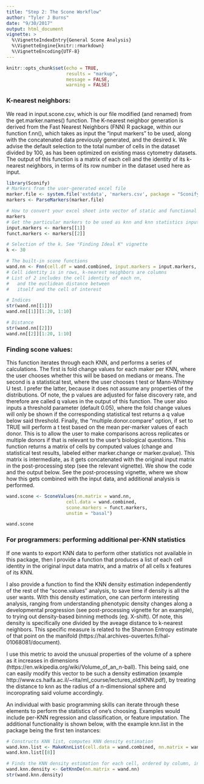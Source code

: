 ```yaml
---
title: "Step 2: The Scone Workflow"
author: "Tyler J Burns"
date: "9/30/2017"
output: html_document
vignette: >
  %\VignetteIndexEntry{General Scone Analysis}
  %\VignetteEngine{knitr::rmarkdown}
  %\VignetteEncoding{UTF-8}
---
```


```r
knitr::opts_chunk$set(echo = TRUE, 
                      results = "markup", 
                      message = FALSE, 
                      warning = FALSE)
```

### K-nearest neighbors:
We read in input.scone.csv, which is our file modified (and renamed) from the get.marker.names() function. The K-nearest neighbor generation is derived from the Fast Nearest Neighbors (FNN) R package, within our function f.nn(), which takes as input the “input markers” to be used, along with the concatenated data previously generated, and the desired k. We advise the default selection to the total number of cells in the dataset divided by 100, as has been optimized on existing mass cytometry datasets. The output of this function is a matrix of each cell and the identity of its k-nearest neighbors, in terms of its row number in the dataset used here as input. 

```r
library(Sconify)
# Markers from the user-generated excel file
marker.file <- system.file('extdata', 'markers.csv', package = "Sconify")
markers <- ParseMarkers(marker.file)

# How to convert your excel sheet into vector of static and functional markers
markers
# Get the particular markers to be used as knn and knn statistics input
input.markers <- markers[[1]]
funct.markers <- markers[[2]]

# Selection of the k. See "Finding Ideal K" vignette
k <- 30

# The built-in scone functions
wand.nn <- Fnn(cell.df = wand.combined, input.markers = input.markers, k = k)
# Cell identity is in rows, k-nearest neighbors are columns
# List of 2 includes the cell identity of each nn, 
#   and the euclidean distance between
#   itself and the cell of interest

# Indices
str(wand.nn[[1]])
wand.nn[[1]][1:20, 1:10]

# Distance
str(wand.nn[[2]])
wand.nn[[2]][1:20, 1:10]
```

### Finding scone values:

This function iterates through each KNN, and performs a series of calculations. The first is fold change values for each maker per KNN, where the user chooses whether this will be based on medians or means. The second is a statistical test, where the user chooses t test or Mann-Whitney U test. I prefer the latter, because it does not assume any properties of the distributions. Of note, the p values are adjusted for false discovery rate, and therefore are called q values in the output of this function. The user also inputs a threshold parameter (default 0.05), where the fold change values will only be shown if the corresponding statistical test returns a q value below said threshold. Finally, the "multiple.donor.compare" option, if set to TRUE will perform a t test based on the mean per-marker values of each donor. This is to allow the user to make comparisons across replicates or multiple donors if that is relevant to the user's biological questions. This function returns a matrix of cells by computed values (change and statistical test results, labeled either marker.change or marker.qvalue). This matrix is intermediate, as it gets concatenated with the original input matrix in the post-processing step (see the relevant vignette). We show the code and the output below. See the post-processing vignette, where we show how this gets combined with the input data, and additional analysis is performed. 


```r
wand.scone <- SconeValues(nn.matrix = wand.nn, 
                      cell.data = wand.combined, 
                      scone.markers = funct.markers, 
                      unstim = "basal")

wand.scone
```

### For programmers: performing additional per-KNN statistics
If one wants to export KNN data to perform other statistics not available in this package, then I provide a 
function that produces a list of each cell identity in the original input data matrix, and a matrix of all 
cells x features of its KNN. 

I also provide a function to find the KNN density estimation independently of the rest of the "scone.values" analysis, to save time if density is all the user wants. With this density estimation, one can perform interesting analysis, ranging from understanding phenotypic density changes along a developmental progression (see post-processing vignette for an example), to trying out density-based binning methods (eg. X-shift). Of note, this density is specifically one divided by the aveage distance to k-nearest neighbors. This specific measure is related to the Shannon Entropy estimate of that point on the manifold (https://hal.archives-ouvertes.fr/hal-01068081/document). 

I use this metric to avoid the unusual properties of the volume of a sphere as it increases in dimensions (https://en.wikipedia.org/wiki/Volume_of_an_n-ball). This being said, one can easily modify this vector to be such a density estimation (example http://www.cs.haifa.ac.il/~rita/ml_course/lectures_old/KNN.pdf), by treating the distance to knn as the radius of a n-dimensional sphere and incoroprating said volume accordingly. 

An individual with basic programming skills can iterate through these elements to perform the statistics of one's choosing. Examples would include per-KNN regression and classification, or feature imputation. The additional functionality is shown below, with the example knn.list in the package being the first ten instances: 

```r
# Constructs KNN list, computes KNN density estimation
wand.knn.list <- MakeKnnList(cell.data = wand.combined, nn.matrix = wand.nn)
wand.knn.list[[8]]

# Finds the KNN density estimation for each cell, ordered by column, in the original data matrix
wand.knn.density <- GetKnnDe(nn.matrix = wand.nn)
str(wand.knn.density)
```



